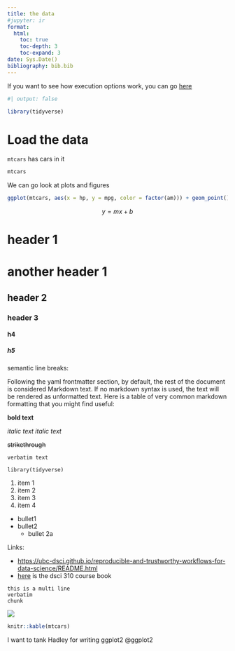 ```yaml
---
title: the data
#jupyter: ir
format:
  html:
    toc: true
    toc-depth: 3
    toc-expand: 3
date: Sys.Date()
bibliography: bib.bib
---
```


If you want to see how execution options work, you can go
[here](https://quarto.org/docs/computations/execution-options.html)

```r
#| output: false

library(tidyverse)
```

# Load the data

`mtcars` has cars in it


```r
mtcars
```

We can go look at plots and figures

```r
ggplot(mtcars, aes(x = hp, y = mpg, color = factor(am))) + geom_point() + facet_wrap(~gear) + theme(text = element_text(size=20))
```

$$y = mx + b$$

# header 1
<h1> another header 1 </h1>

## header 2


### header 3

#### h4

##### h5

semantic line breaks:

Following the yaml frontmatter section,
by default,
the rest of the document is considered Markdown text.
If no markdown syntax is used,
the text will be rendered as unformatted text.
Here is a table of very common markdown formatting that you might find useful:

**bold text**

*italic text* _italic text_

~~strikethrough~~

`verbatim text`

`library(tidyverse)`

1. item 1
2. item 2
1. item 3
10. item 4

- bullet1
- bullet2
  - bullet 2a

Links:

- <https://ubc-dsci.github.io/reproducible-and-trustworthy-workflows-for-data-science/README.html>
- [here](https://ubc-dsci.github.io/reproducible-and-trustworthy-workflows-for-data-science/README.html) is the dsci 310 course book

```
this is a multi line
verbatim
chunk
```

![](400.jpeg)

```r
knitr::kable(mtcars)
```

I want to tank Hadley for writing ggplot2 @ggplot2
